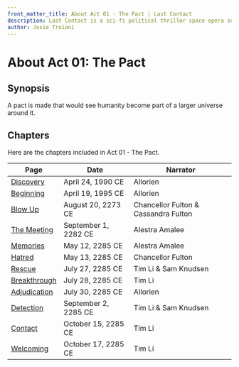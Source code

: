 ```yaml
---
front_matter_title: About Act 01 - The Pact | Last Contact
description: Last Contact is a sci-fi political thriller space opera set in the 23rd and 24th centuries. Act 01 - The Pact sees A pact being made that would see humanity become part of a larger universe around it.
author: Josie Troiani
---
```

# About Act 01: The Pact

## Synopsis

A pact is made that would see humanity become part of a larger universe around it.

## Chapters

Here are the chapters included in Act 01 - The Pact.

| Page | Date | Narrator |
| --------------- | ------------ | ----- |
| [Discovery](/lastcontact/thepact/discovery) | April 24, 1990 CE | Allorien |
| [Beginning](/lastcontact/thepact/beginning) | April 19, 1995 CE | Allorien |
| [Blow Up](/lastcontact/thepact/blowup) | August 20, 2273 CE | Chancellor Fulton & Cassandra Fulton |
| [The Meeting](/lastcontact/thepact/themeeting) | September 1, 2282 CE | Alestra Amalee |
| [Memories](/lastcontact/thepact/memories) | May 12, 2285 CE | Alestra Amalee |
| [Hatred](/lastcontact/thepact/hatred) | May 13, 2285 CE | Chancellor Fulton |
| [Rescue](/lastcontact/thepact/rescue) | July 27, 2285 CE | Tim Li & Sam Knudsen |
| [Breakthrough](/lastcontact/thepact/breakthrough) | July 28, 2285 CE | Tim Li |
| [Adjudication](/lastcontact/thepact/adjudication) | July 30, 2285 CE | Allorien |
| [Detection](/lastcontact/thepact/detection) | September 2, 2285 CE | Tim Li & Sam Knudsen |
| [Contact](/lastcontact/thepact/contact) | October 15, 2285 CE | Tim Li |
| [Welcoming](/lastcontact/thepact/welcoming) | October 17, 2285 CE | Tim Li |
